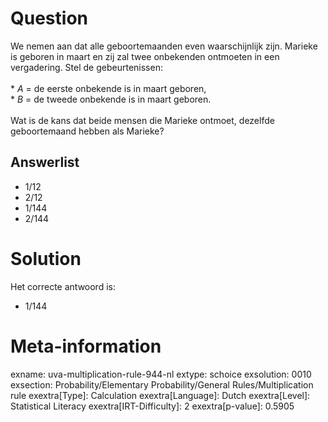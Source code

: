 Question
========

We nemen aan dat alle geboortemaanden even waarschijnlijk zijn. Marieke
is geboren in maart en zij zal twee onbekenden ontmoeten in een
vergadering. Stel de gebeurtenissen:\
\
* *A* = de eerste onbekende is in maart geboren,\
* *B* = de tweede onbekende is in maart geboren.\
\
Wat is de kans dat beide mensen die Marieke ontmoet, dezelfde
geboortemaand hebben als Marieke?


Answerlist
----------

* 1/12
* 2/12
* 1/144
* 2/144

Solution
========

Het correcte antwoord is: 

* 1/144

Meta-information
================
exname: uva-multiplication-rule-944-nl
extype: schoice
exsolution: 0010
exsection: Probability/Elementary Probability/General Rules/Multiplication rule
exextra[Type]: Calculation
exextra[Language]: Dutch
exextra[Level]: Statistical Literacy
exextra[IRT-Difficulty]: 2
exextra[p-value]: 0.5905
